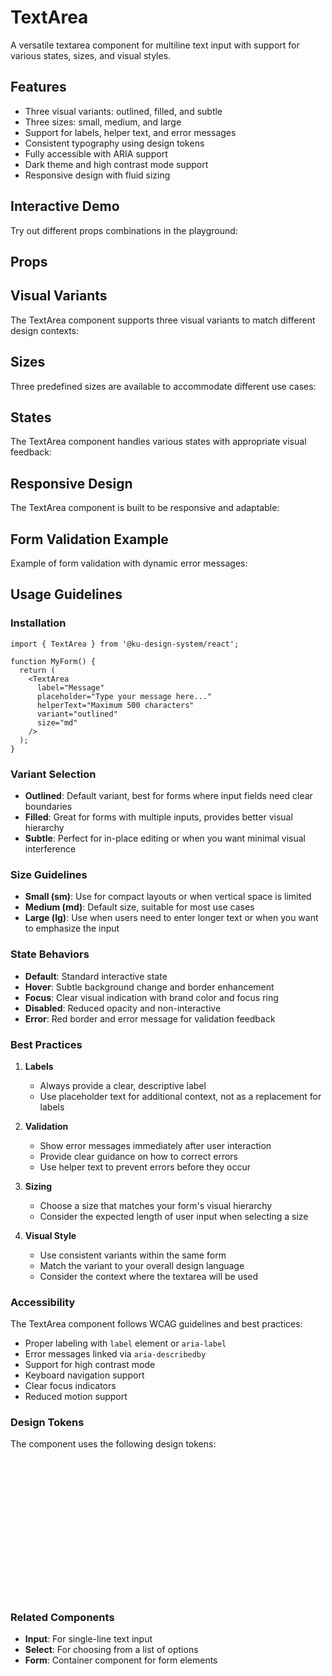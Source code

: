 
<Meta of={TextAreaStories} />

# TextArea

A versatile textarea component for multiline text input with support for various states, sizes, and visual styles.

## Features

- Three visual variants: outlined, filled, and subtle
- Three sizes: small, medium, and large
- Support for labels, helper text, and error messages
- Consistent typography using design tokens
- Fully accessible with ARIA support
- Dark theme and high contrast mode support
- Responsive design with fluid sizing

## Interactive Demo

Try out different props combinations in the playground:

<Canvas of={TextAreaStories.Playground} />

## Props

<ArgTypes of={TextAreaStories} />

## Visual Variants

The TextArea component supports three visual variants to match different design contexts:

<Canvas of={TextAreaStories.Variants} />

## Sizes

Three predefined sizes are available to accommodate different use cases:

<Canvas of={TextAreaStories.Sizes} />

## States

The TextArea component handles various states with appropriate visual feedback:

<Canvas of={TextAreaStories.States} />

## Responsive Design

The TextArea component is built to be responsive and adaptable:

<Canvas of={TextAreaStories.Responsive} />

## Form Validation Example

Example of form validation with dynamic error messages:

<Canvas of={TextAreaStories.WithFormValidation} />

## Usage Guidelines

### Installation

```tsx
import { TextArea } from '@ku-design-system/react';

function MyForm() {
  return (
    <TextArea
      label="Message"
      placeholder="Type your message here..."
      helperText="Maximum 500 characters"
      variant="outlined"
      size="md"
    />
  );
}
```

### Variant Selection
- **Outlined**: Default variant, best for forms where input fields need clear boundaries
- **Filled**: Great for forms with multiple inputs, provides better visual hierarchy
- **Subtle**: Perfect for in-place editing or when you want minimal visual interference

### Size Guidelines
- **Small (sm)**: Use for compact layouts or when vertical space is limited
- **Medium (md)**: Default size, suitable for most use cases
- **Large (lg)**: Use when users need to enter longer text or when you want to emphasize the input

### State Behaviors
- **Default**: Standard interactive state
- **Hover**: Subtle background change and border enhancement
- **Focus**: Clear visual indication with brand color and focus ring
- **Disabled**: Reduced opacity and non-interactive
- **Error**: Red border and error message for validation feedback

### Best Practices

1. **Labels**
   - Always provide a clear, descriptive label
   - Use placeholder text for additional context, not as a replacement for labels

2. **Validation**
   - Show error messages immediately after user interaction
   - Provide clear guidance on how to correct errors
   - Use helper text to prevent errors before they occur

3. **Sizing**
   - Choose a size that matches your form's visual hierarchy
   - Consider the expected length of user input when selecting a size

4. **Visual Style**
   - Use consistent variants within the same form
   - Match the variant to your overall design language
   - Consider the context where the textarea will be used

### Accessibility

The TextArea component follows WCAG guidelines and best practices:

- Proper labeling with `label` element or `aria-label`
- Error messages linked via `aria-describedby`
- Support for high contrast mode
- Keyboard navigation support
- Clear focus indicators
- Reduced motion support

### Design Tokens

The component uses the following design tokens:

```css
/* Base */
--ku-textarea-min-width: 200px
--ku-textarea-radius: var(--ku-radius-component-md)
--ku-textarea-gap: var(--ku-spacing-component-xs)
--ku-textarea-border-width: var(--ku-border-width-thin)

/* Heights */
--ku-textarea-min-height-sm: 80px
--ku-textarea-min-height-md: 120px
--ku-textarea-min-height-lg: 160px

/* Typography */
--ku-textarea-font-size-sm: var(--ku-font-size-sm)
--ku-textarea-font-size-md: var(--ku-font-size-base)
--ku-textarea-font-size-lg: var(--ku-font-size-lg)
```

### Related Components

- **Input**: For single-line text input
- **Select**: For choosing from a list of options
- **Form**: Container component for form elements 